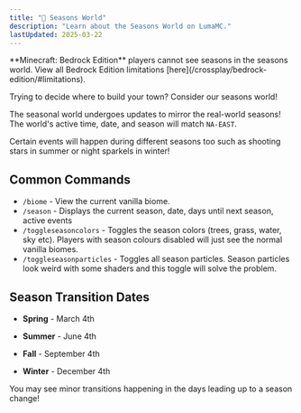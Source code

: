 ```yaml
---
title: "🍂 Seasons World"
description: "Learn about the Seasons World on LumaMC."
lastUpdated: 2025-03-22
---
```



<Aside type="danger" title="Bedrock Edition Limitations">
  **Minecraft: Bedrock Edition** players cannot see seasons in the seasons world. View all Bedrock
  Edition limitations [here](/crossplay/bedrock-edition/#limitations).
</Aside>

Trying to decide where to build your town? Consider our seasons world!

The seasonal world undergoes updates to mirror the real-world seasons! The world's active time,
date, and season will match `NA-EAST`.

Certain events will happen during different seasons too such as shooting stars in summer or night
sparkels in winter!

## Common Commands

<div class="list">

- `/biome` - View the current vanilla biome.
- `/season` - Displays the current season, date, days until next season, active events
- `/toggleseasoncolors` - Toggles the season colors (trees, grass, water, sky etc). Players with
  season colours disabled will just see the normal vanilla biomes.
- `/toggleseasonparticles` - Toggles all season particles. Season particles look weird with some
  shaders and this toggle will solve the problem.

</div>

## Season Transition Dates

- **Spring** - March 4th

- **Summer** - June 4th

- **Fall** - September 4th

- **Winter** - December 4th

You may see minor transitions happening in the days leading up to a season change!

<CenteredImage src={seasonsWorld} alt="Seasons World, Spring (old)" tailwind="w-8/10" />

